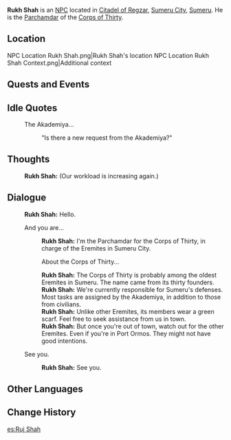 {{Character Infobox
|type             = NPC
|image            = NPC Rukh Shah.png
|region           = Sumeru
|affiliation      = Corps of Thirty
|title            = Parchamdar of the Corps of Thirty
|ancestry         = <!-- Clan/family -->
|father           = 
|mother           = 
|spouse           = 
|sibling          = 
|child            = 
|relative         = 
}}
'''Rukh Shah''' is an [[NPC]] located in [[Citadel of Regzar]], [[Sumeru City]], [[Sumeru]]. He is the [[Parchamdar]] of the [[Corps of Thirty]].

==Location==
<gallery>
NPC Location Rukh Shah.png|Rukh Shah's location
NPC Location Rukh Shah Context.png|Additional context
</gallery>
<!--
==Profile==
''(To be added.)''

===Personality===
''(To be added.)''

===Appearance===
''(To be added.)''
-->
==Quests and Events==
{{Quests and Events}}

==Idle Quotes==
{{Dialogue start}}
: {{DIcon|Idle}} The Akademiya...
:: {{A|VO Rukhshah 01.ogg}} "Is there a new request from the Akademiya?"
{{Dialogue end}}

==Thoughts==
{{All Schemes to Know Explanation|name=Rukh Shah}}
:{{A|VO Rukh Shah All Schemes to Know 01.ogg}} '''Rukh Shah:''' (Our workload is increasing again.)

==Dialogue==
{{Dialogue start}}
:'''Rukh Shah:''' Hello.
:{{DIcon}} And you are...
::'''Rukh Shah:''' I'm the Parchamdar for the Corps of Thirty, in charge of the Eremites in Sumeru City.
::{{DIcon}} About the Corps of Thirty...
::'''Rukh Shah:''' The Corps of Thirty is probably among the oldest Eremites in Sumeru. The name came from its thirty founders.
::'''Rukh Shah:''' We're currently responsible for Sumeru's defenses. Most tasks are assigned by the Akademiya, in addition to those from civilians.
::'''Rukh Shah:''' Unlike other Eremites, its members wear a green scarf. Feel free to seek assistance from us in town.
::'''Rukh Shah:''' But once you're out of town, watch out for the other Eremites. Even if you're in Port Ormos. They might not have good intentions.
:{{DIcon}} See you.
::'''Rukh Shah:''' See you.
{{Dialogue end}}
<!--
==Event Dialogue==
===Event Name===
{{Dialogue start}}
:'''{{subst:PAGENAME}}:'''
{{Dialogue end}}

==Trivia==
* 
-->
==Other Languages==
{{Other Languages
|default_hidden = 1
|en      = Rukh Shah
|zhs     = 鲁克沙
|zhs_rm  = Lǔkè Shā
|zht     = 魯克沙
|zht_rm  = Lǔkè Shā
|ja      = ルコシャ
|ja_rm   = Ruko Sha
|ko      = 루크 샤
|ko_rm   = Rukeu Sya
|es      = Ruj Shah
|fr      = Rukh Shah
|ru      = Рукх-шах
|th      = Rukh Shah
|vi      = Rukh Shah
|de      = Rukh Shah
|id      = Rukh Shah
|pt      = Rukh Shah
|tr      = Rukh Shah
|it      = Rukh Shah
}}

==Change History==
{{Change History|3.0}}
<!--
==References==
{{Reflist}}
-->
[[es:Ruj Shah]]